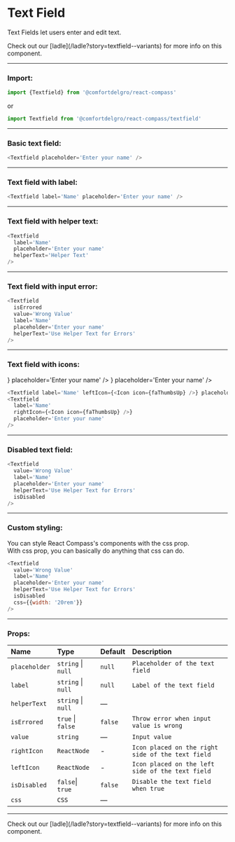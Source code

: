 
# Text Field

Text Fields let users enter and edit text.

<Callout>
  Check out our [ladle](/ladle?story=textfield--variants) for more info on this
  component.
</Callout>

---

### Import:

```js
import {Textfield} from '@comfortdelgro/react-compass'
```

or

```js
import Textfield from '@comfortdelgro/react-compass/textfield'
```

---

### Basic text field:

<section className={styles.avatarShowcaseContainer}>
  <Textfield placeholder='Enter your name' />
</section>

```js
<Textfield placeholder='Enter your name' />
```

---

### Text field with label:

<section className={styles.avatarShowcaseContainer}>
  <Textfield label='Name' placeholder='Enter your name' />
</section>

```js
<Textfield label='Name' placeholder='Enter your name' />
```

---

### Text field with helper text:

<section className={styles.avatarShowcaseContainer}>
  <Textfield
    label='Name'
    placeholder='Enter your name'
    helperText='Helper Text'
  />
</section>

```js
<Textfield
  label='Name'
  placeholder='Enter your name'
  helperText='Helper Text'
/>
```

---

### Text field with input error:

<section className={styles.avatarShowcaseContainer}>
  <Textfield
    isErrored
    value='Wrong Value'
    label='Name'
    placeholder='Enter your name'
    helperText='Use Helper Text for Errors'
  />
</section>

```js
<Textfield
  isErrored
  value='Wrong Value'
  label='Name'
  placeholder='Enter your name'
  helperText='Use Helper Text for Errors'
/>
```

---

### Text field with icons:

<section className={styles.avatarShowcaseContainer}>
  <Textfield
    label='Name'
    leftIcon={<Icon icon={faThumbsUp} />}
    placeholder='Enter your name'
  />
  <Textfield
    label='Name'
    rightIcon={<Icon icon={faThumbsUp} />}
    placeholder='Enter your name'
  />
</section>

```js
<Textfield label='Name' leftIcon={<Icon icon={faThumbsUp} />} placeholder='Enter your name' />
<Textfield
  label='Name'
  rightIcon={<Icon icon={faThumbsUp} />}
  placeholder='Enter your name'
/>
```

---

### Disabled text field:

<section className={styles.avatarShowcaseContainer}>
  <Textfield
    value='Wrong Value'
    label='Name'
    placeholder='Enter your name'
    helperText='Use Helper Text for Errors'
    isDisabled
  />
</section>

```js
<Textfield
  value='Wrong Value'
  label='Name'
  placeholder='Enter your name'
  helperText='Use Helper Text for Errors'
  isDisabled
/>
```

---

### Custom styling:

You can style React Compass's components with the css prop. <br/>
With css prop, you can basically do anything that css can do.

<section className={styles.avatarShowcaseContainer}>
  <Textfield
    value='Wrong Value'
    label='Name'
    placeholder='Enter your name'
    helperText='Use Helper Text for Errors'
    isDisabled
    css={{width: '20rem'}}
  />
</section>

```js
<Textfield
  value='Wrong Value'
  label='Name'
  placeholder='Enter your name'
  helperText='Use Helper Text for Errors'
  isDisabled
  css={{width: '20rem'}}
/>
```

---

### Props:

| Name          | Type               | Default | Description                                       |
| :------------ | :----------------- | :------ | :------------------------------------------------ |
| `placeholder` | `string` \| `null` | `null`  | `Placeholder of the text field`                   |
| `label`       | `string` \| `null` | `null`  | `Label of the text field`                         |
| `helperText`  | `string` \| `null` | —       |                                                   |
| `isErrored`   | `true` \| `false`  | `false` | `Throw error when input value is wrong`           |
| `value`       | `string`           | —       | `Input value`                                     |
| `rightIcon`   | `ReactNode`        | -       | `Icon placed on the right side of the text field` |
| `leftIcon`    | `ReactNode`        | -       | `Icon placed on the left side of the text field`  |
| `isDisabled`  | `false`\| `true`   | `false` | `Disable the text field when true`                |
| `css `        | `CSS`              | —       |                                                   |

---

<Callout>
  Check out our [ladle](/ladle?story=textfield--variants) for more info on this
  component.
</Callout>
